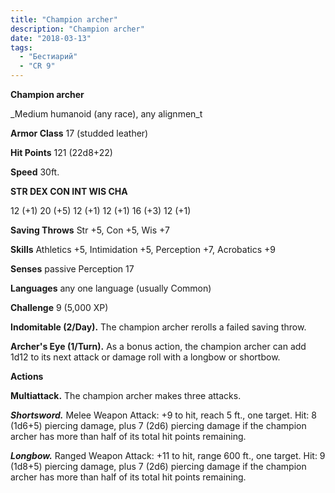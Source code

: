 ```yaml
---
title: "Champion archer"
description: "Champion archer"
date: "2018-03-13"
tags:
  - "Бестиарий"
  - "CR 9"
---
```


**Champion archer**

\_Medium humanoid (any race), any alignmen_t

**Armor Class** 17 (studded leather)

**Hit Points** 121 (22d8+22)

**Speed** 30ft.

**STR DEX CON INT WIS CHA**

12 (+1) 20 (+5) 12 (+1) 12 (+1) 16 (+3) 12 (+1)

**Saving Throws** Str +5, Con +5, Wis +7

**Skills** Athletics +5, Intimidation +5, Perception +7, Acrobatics +9

**Senses** passive Perception 17

**Languages** any one language (usually Common)

**Challenge** 9 (5,000 XP)

**Indomitable (2/Day).** The champion archer rerolls a failed saving throw.

**Archer's Eye (1/Turn).** As a bonus action, the champion archer can add 1d12 to its next attack or damage roll with a longbow or shortbow.

**Actions**

**Multiattack.** The champion archer makes three attacks.

_**Shortsword.**_ Melee Weapon Attack: +9 to hit, reach 5 ft., one target. Hit: 8 (1d6+5) piercing damage, plus 7 (2d6) piercing damage if the champion archer has more than half of its total hit points remaining.

_**Longbow.**_ Ranged Weapon Attack: +11 to hit, range 600 ft., one target. Hit: 9 (1d8+5) piercing damage, plus 7 (2d6) piercing damage if the champion archer has more than half of its total hit points remaining.
